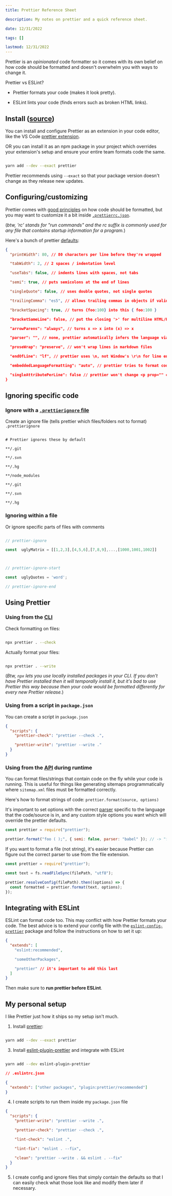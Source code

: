 ```yaml
---
title: Prettier Reference Sheet

description: My notes on prettier and a quick reference sheet.

date: 12/31/2022

tags: []

lastmod: 12/31/2022
---
```


Prettier is an _opinionated_ code formatter so it comes with its own belief on how code should be formatted and doesn't overwhelm you with ways to change it.

Prettier vs ESLint?

- Prettier formats your code (makes it look pretty).

- ESLint lints your code (finds errors such as broken HTML links).

## Install ([source](https://prettier.io/docs/en/install.html))

You can install and configure Prettier as an extension in your code editor, like the VS Code [prettier extension](https://marketplace.visualstudio.com/items?itemName=esbenp.prettier-vscode).

OR you can install it as an npm package in your project which overrides your extension's setup and ensure your entire team formats code the same.

```bash

yarn add --dev --exact prettier

```

Prettier recommends using `--exact` so that your package version doesn't change as they release new updates.

## Configuring/customizing

Prettier comes with [good principles](https://prettier.io/docs/en/rationale.html) on how code should be formatted, but you may want to customize it a bit inside [`.prettierrc.json`](https://prettier.io/docs/en/configuration.html).

(_btw, 'rc' stands for "run commands" and the rc suffix is commonly used for any file that contains startup information for a program._)

Here's a bunch of prettier [defaults](https://prettier.io/docs/en/options.html):

```json
{
  "printWidth": 80, // 80 characters per line before they're wrapped

  "tabWidth": 2, // 2 spaces / indentation level

  "useTabs": false, // indents lines with spaces, not tabs

  "semi": true, // puts semicolons at the end of lines

  "singleQuote": false, // uses double quotes, not single quotes

  "trailingComma": "es5", // allows trailing commas in objects if valid by es5 standard

  "bracketSpacing": true, // turns {foo:100} into this { foo:100 }

  "bracketSameLine": false, // put the closing '>' for multiline HTML/React elements on a new line.

  "arrowParens": "always", // turns x => x into (x) => x

  "parser": "", // none, prettier automatically infers the language via it's file extension

  "proseWrap": "preserve", // won't wrap lines in markdown files

  "endOfLine": "lf", // prettier uses \n, not Window's \r\n for line endings

  "embeddedLanguageFormatting": "auto", // prettier tries to format code in markdown files

  "singleAttributePerLine": false // prettier won't change <p prop="" class=""> into a multiline HTML element
}
```

## Ignoring specific code

### Ignore with a [`.prettierignore` file](https://prettier.io/docs/en/ignore.html)

Create an ignore file (tells prettier which files/folders not to format) `.prettierignore`

```ignore

# Prettier ignores these by default

**/.git

**/.svn

**/.hg

**/node_modules

**/.git

**/.svn

**/.hg

```

### Ignoring within a file

Or ignore specific parts of files with comments

```javascript

// prettier-ignore

const  uglyMatrix = [[1,2,3],[4,5,6],[7,8,9],...,[1000,1001,1002]]



// prettier-ignore-start

const  uglyQuotes = 'word';

// prettier-ignore-end

```

## Using Prettier

### Using from the [CLI](https://prettier.io/docs/en/cli.html)

Check formatting on files:

```bash

npx prettier . --check

```

Actually format your files:

```bash

npx prettier . --write

```

(_Btw, `npx` lets you use locally installed packages in your CLI. If you don't have Prettier installed then it will temporally install it, but it's bad to use Prettier this way because then your code would be formatted differently for every new Prettier release._)

### Using from a script in `package.json`

You can create a script in `package.json`

```json
{
  "scripts": {
    "prettier-check": "prettier --check .",

    "prettier-write": "prettier --write ."
  }
}
```

### Using from the [API](https://prettier.io/docs/en/api.html) during runtime

You can format files/strings that contain code on the fly while your code is running. This is useful for things like generating sitemaps programmatically where `sitemap.xml` files must be formatted correctly.

Here's how to format strings of code: `prettier.format(source, options)`

It's important to set options with the correct [parser](https://prettier.io/docs/en/options.html#parser) specific to the language that the code/source is in, and any custom style options you want which will override the prettier defaults.

```javascript
const prettier = require("prettier");

prettier.format("foo ( );", { semi: false, parser: "babel" }); // -> "foo()"
```

If you want to format a file (not string), it's easier because Prettier can figure out the correct parser to use from the file extension.

```javascript
const prettier = require("prettier");

const text = fs.readFileSync(filePath, "utf8");

prettier.resolveConfig(filePath).then((options) => {
  const formatted = prettier.format(text, options);
});
```

## Integrating with ESLint

ESLint can format code too. This may conflict with how Prettier formats your code. The best advice is to extend your config file with the [`eslint-config-prettier`](https://github.com/prettier/eslint-config-prettier) package and follow the instructions on how to set it up:

```json
{
  "extends": [
    "eslint:recommended",

    "someOtherPackages",

    "prettier" // it's important to add this last
  ]
}
```

Then make sure to **run prettier before ESLint**.

## My personal setup

I like Prettier just how it ships so my setup isn't much.

1. Install [prettier](https://github.com/prettier/prettier):

```bash

yarn add --dev --exact prettier

```

3. Install [eslint-plugin-prettier](https://github.com/prettier/eslint-plugin-prettier#recommended-configuration) and integrate with ESLint

```bash

yarn add --dev eslint-plugin-prettier

```

```json
// .eslintrc.json

{
  "extends": ["other packages", "plugin:prettier/recommended"]
}
```

4. I create scripts to run them inside my `package.json` file

```json
{
  "scripts": {
    "prettier-write": "prettier --write .",

    "prettier-check": "prettier --check .",

    "lint-check": "eslint .",

    "lint-fix": "eslint . --fix",

    "clean": "prettier --write . && eslint . --fix"
  }
}
```

5. I create config and ignore files that simply contain the defaults so that I can easily check what those look like and modify them later if necessary.
